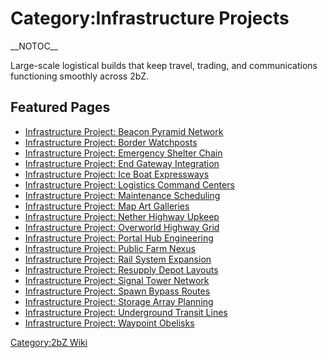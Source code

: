 {{Short description|Overview of the Infrastructure Projects pages on the 2bZ wiki}}
= Category:Infrastructure Projects =
{{2bZ Navbox}}
__NOTOC__

Large-scale logistical builds that keep travel, trading, and communications functioning smoothly across 2bZ.

== Featured Pages ==
* [[Infrastructure Project: Beacon Pyramid Network]]
* [[Infrastructure Project: Border Watchposts]]
* [[Infrastructure Project: Emergency Shelter Chain]]
* [[Infrastructure Project: End Gateway Integration]]
* [[Infrastructure Project: Ice Boat Expressways]]
* [[Infrastructure Project: Logistics Command Centers]]
* [[Infrastructure Project: Maintenance Scheduling]]
* [[Infrastructure Project: Map Art Galleries]]
* [[Infrastructure Project: Nether Highway Upkeep]]
* [[Infrastructure Project: Overworld Highway Grid]]
* [[Infrastructure Project: Portal Hub Engineering]]
* [[Infrastructure Project: Public Farm Nexus]]
* [[Infrastructure Project: Rail System Expansion]]
* [[Infrastructure Project: Resupply Depot Layouts]]
* [[Infrastructure Project: Signal Tower Network]]
* [[Infrastructure Project: Spawn Bypass Routes]]
* [[Infrastructure Project: Storage Array Planning]]
* [[Infrastructure Project: Underground Transit Lines]]
* [[Infrastructure Project: Waypoint Obelisks]]

[[Category:2bZ Wiki]]
